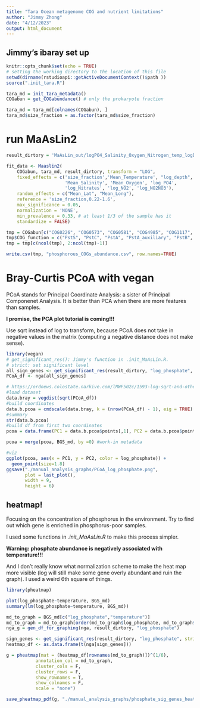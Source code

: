 ```yaml
---
title: "Tara Ocean metagenome COG and nutrient limitations"
author: "Jimmy Zhong"
date: "4/12/2023"
output: html_document
---
```


## Jimmy's ibaray set up
```r
knitr::opts_chunk$set(echo = TRUE)
# setting the working directory to the location of this file
setwd(dirname(rstudioapi::getActiveDocumentContext()$path ))
source(".init_tara.R")

tara_md = init_tara_metadata()
COGabun = get_COGabundance() # only the prokaryote fraction

tara_md = tara_md[colnames(COGabun), ]
tara_md$size_fraction = as.factor(tara_md$size_fraction)
```

# run MaAsLin2
```r
result_dirtory = 'MaAsLin_out/logPO4_Salinity_Oxygen_Nitrogen_temp_logDepth_size'

fit_data <- Maaslin2(
    COGabun, tara_md, result_dirtory, transform = "LOG",
    fixed_effects = c('size_fraction','Mean_Temperature', "log_depth",
                      'Mean_Salinity', 'Mean_Oxygen', 'log_PO4',
                      'log_Nitrates', 'log_NO2', 'log_NO2NO3'),
    random_effects = c("Mean_Lat", "Mean_Long"),
    reference = 'size_fraction,0.22-1.6',
    max_significance = 0.05,
    normalization = 'NONE',
    min_prevalence = 0.33, # at least 1/3 of the sample has it
    standardize = FALSE)

tmp = COGabun[c("COG0226", "COG0573", "COG0581", "COG4985", "COG1117", "COG3638", "COG3221", "COG3639", "COG3624", "COG3625", "COG3626", "COG3627", "COG4107", "COG4778", "COG3454", "COG3709", "COG2764", "COG0395", "COG1653", "COG1134", "COG1392", "COG1840", "COG0704"), ]
tmp$COG_function = c("PstS", "PstC", "PstA", "PstA_auxiliary", "PstB", "PhnC", "PhnD", "PhnE", "PhnG", "PhnH", "PhnI", "PhnJ", "PhnK", "PhnL", "PhnM", "PhnN", "PhnB", "UgpE", "UgpB", "TagH", "YkaA", "AfuA", "PhoU")
tmp = tmp[c(ncol(tmp), 2:ncol(tmp)-1)]

write.csv(tmp, "phosphorous_COGs_abundance.csv", row.names=TRUE)
```

# Bray-Curtis PCoA with vegan

PCoA stands for Principal Coordinate Analysis: a sister of Principal
Componenet Analysis. It is better than PCA when there are more features
than samples.

**I promise, the PCA plot tutorial is coming!!!**

Use sqrt instead of log to transform, because PCoA does not take
in negative values in the matrix (computing a negative distance does
not make sense).

```r
library(vegan)
# get_significant_res(): Jimmy's function in .init_MaAsLin.R.
# strict: set significant level
all_sign_genes <- get_significant_res(result_dirtory, "log_phosphate", strict = 0.05) 
PCoA_df <- nga[all_sign_genes]

# https://ordnews.colostate.narkive.com/lMWF502c/1593-log-sqrt-and-other-transformation-with-bray-curtis-dissimilarity
#load dataset
data.bray = vegdist(sqrt(PCoA_df))
#build coordinates
data.b.pcoa = cmdscale(data.bray, k = (nrow(PCoA_df) - 1), eig = TRUE)
#summary
str(data.b.pcoa)
#build df from first two coordinates
pcoa = data.frame(PC1 = data.b.pcoa$points[,1], PC2 = data.b.pcoa$points[,2])

pcoa = merge(pcoa, BGS_md, by =0) #work-in metadata

#viz
ggplot(pcoa, aes(x = PC1, y = PC2, color = log_phosphate)) + 
  geom_point(size=1.8)
ggsave("./manual_analysis_graphs/PCoA_log_phosphate.png", 
       plot = last_plot(),
       width = 9,
       height = 6)
```


## heatmap!

Focusing on the concentration of phosphorus in the environment.
Try to find out which gene is enriched in phosphorus-poor samples.

I used some functions in *.init_MaAsLin.R* to make this process simpler.

**Warning: phosphate abundance is negatively associated with temperature!!!**

And I don't really know what normalization scheme to make the heat map
more visible (log will still make some gene overly abundant and ruin the graph).
I used a weird 6th square of things.

```r
library(pheatmap)

plot(log_phosphate~temperature, BGS_md)
summary(lm(log_phosphate~temperature, BGS_md))

md_to_graph = BGS_md[c("log_phosphate","temperature")]
md_to_graph = md_to_graph[order(md_to_graph$log_phosphate, md_to_graph$temperature),]
nga_g = gen_df_for_graphing(nga, result_dirtory, "log_phosphate")

sign_genes <- get_significant_res(result_dirtory, "log_phosphate", strict = 0.05) 
heatmap_df <- as.data.frame(t(nga[sign_genes]))

g = pheatmap(mat = (heatmap_df[rownames(md_to_graph)])^(1/6),
           annotation_col = md_to_graph,
           cluster_cols = F,
           cluster_rows = F,
           show_rownames = T,
           show_colnames = F,
           scale = "none")

save_pheatmap_pdf(g, "./manual_analysis_graphs/phosphate_sig_genes_heatmap.pdf", height = 5)
```

